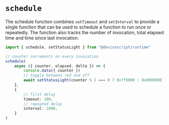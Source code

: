 # `schedule`

The schedule function combines `setTimeout` and `setInterval` to provide a single function that can be used to schedule a function to run once or repeatedly.
The function also tracks the number of invocation, total elapsed time and time since last invocation.

```ts
import { schedule, setStatusLight } from "@devicescript/runtime"

// counter increments on every invocation
schedule(
    async ({ counter, elapsed, delta }) => {
        console.data({ counter })
        // toggle between red and off
        await setStatusLight(counter % 2 === 0 ? 0xff0000 : 0x000000)
    },
    {
        // first delay
        timeout: 100,
        // repeated delay
        interval: 1000,
    }
)
```
